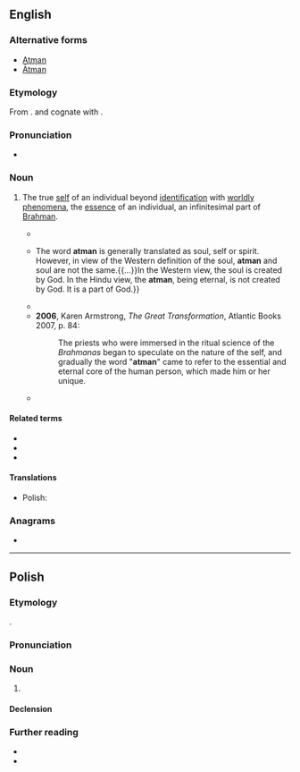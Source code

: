 {{also|Atmán}}
==English==
{{wikipedia}}

===Alternative forms===
* [[Atman]]
* [[Ātman]]

===Etymology===
From {{bor|en|sa|आत्मन्||soul; self; essence|tr=ātmán}}. {{doublet|en|edder|t1=blood vessel}} and cognate with {{cog|ang|ǣþm||breath}}.

===Pronunciation===
* {{a|UK}} {{IPA|en|/ˈɑːtman/}}

===Noun===
{{en-noun|atmaon}}

# {{lb|en|Hinduism|Buddhism|Jainism|Vedanta}} The true [[self]] of an individual beyond [[identification]] with [[worldly]] [[phenomena]], the [[essence]] of an individual, an infinitesimal part of [[Brahman]].
#* {{quote-text|en|year=1994|author=John Hick|title=Death and Eternal Life|page=450|url=http://books.google.com.au/books?id=y82VKVtQyF0C&pg=PA450&dq=%22atman%22%7C%22atmans%22&hl=en&sa=X&ei=WRKsU7_zKsWdkwXauIHoBA&redir_esc=y#v=onepage&q=%22atman%22%7C%22atmans%22&f=false|passage=However, we have been led beyond this to a threefold analysis which in its western version is body-soul-spirit and in its eastern version body-mind-'''atman'''.}}
#* {{quote-text|en|year=2005|author=Bansi Pandit|title=Explore Hinduism|page=63|url=http://books.google.com.au/books?id=PT5h4IjBMk0C&pg=PA63&dq=%22atman%22%7C%22atmans%22&hl=en&sa=X&ei=WRKsU7_zKsWdkwXauIHoBA&redir_esc=y#v=onepage&q=%22atman%22%7C%22atmans%22&f=false|passage='''Atman''' is the manifestation of ''brahman'' in the human body. The central theme of the Upanishads is that in the liberated state the '''atman''' is identical with ''brahman''.{{...}}The word '''atman''' is generally translated as soul, self or spirit. However, in view of the Western definition of the soul, '''atman''' and soul are not the same.{{...}}In the Western view, the soul is created by God. In the Hindu view, the '''atman''', being eternal, is not created by God. It is a part of God.}}
#* {{quote-text|en|year=2006|author=Donald Goergen|title=Fire of Love: Encountering the Holy Spirit|page=151|url=http://books.google.com.au/books?id=1KU4rpZdhrsC&pg=PA151&dq=%22atman%22%7C%22atmans%22&hl=en&sa=X&ei=WRKsU7_zKsWdkwXauIHoBA&redir_esc=y#v=onepage&q=%22atman%22%7C%22atmans%22&f=false|passage=The human being in Hindu thought comprises '''Atman''' (or ''Punisha'') and ''Maya'' (or ''Prakriti''). The Hindu doctrine of '''Atman''' concerns one's deepest identity.}}
#* '''2006''', Karen Armstrong, ''The Great Transformation'', Atlantic Books 2007, p. 84:
#*: The priests who were immersed in the ritual science of the ''Brahmanas'' began to speculate on the nature of the self, and gradually the word "'''atman'''" came to refer to the essential and eternal core of the human person, which made him or her unique.
#* {{quote-text|en|year=2011|author=Owen Flanagan|title=The Bodhisattva's Brain: Buddhism Naturalized|page=124|url=http://books.google.com.au/books?id=2wkkvC13wRIC&pg=PA124&dq=%22atman%22%7C%22atmans%22&hl=en&sa=X&ei=WRKsU7_zKsWdkwXauIHoBA&redir_esc=y#v=onepage&q=%22atman%22%7C%22atmans%22&f=false|passage=The Brahmanic tradition that Buddhism is both connected to and a reaction against was, according to almost every scholar, over the top as regards '''atman'''. So, not only were individuals possessed of an immutable, indestructible '''atman'''. Some, perhaps many Brahmins were asserting that they were ATMAN.}}

====Related terms====
* {{l|en|anatman|anātman}}
* {{l|en|anatta|anattā}}
* {{l|en|Sutratman}}

====Translations====
{{trans-top}}
{{trans-mid}}
* Polish: {{t|pl|atman|m}}
{{trans-bottom}}

===Anagrams===
* {{anagrams|en|a=aamnt|MANTA|Manta|Tamna|manat|manta}}

----

==Polish==
{{wp|lang=pl}}

===Etymology===
{{bor+|pl|sa|आत्मन्|}}.

===Pronunciation===
{{pl-p|a=LL-Q809 (pol)-Olaf-atman.wav}}

===Noun===
{{pl-noun|m-in}}

# {{lb|pl|Hinduism|Buddhism|Jainism|Vedanta}} {{l|en|atman}}

====Declension====
{{pl-decl-noun-m-in|tantum=s}}

===Further reading===
* {{R:pl:WSJP}}
* {{R:pl:PWN}}